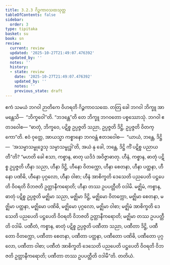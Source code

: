 ```yaml
---
title: 3.2.3 ဂိဉ္ဇကာဝသထသုတ္တ
tableOfContents: false
sidebar:
  order: 3
type: tipitaka
basket: su
book: sn
review:
  current: review
  updated: '2025-10-27T21:49:07.476392'
  updated_by: ''
  notes: ''
  history:
  - state: review
    date: '2025-10-27T21:49:07.476392'
    updated_by: ''
    notes: ''
    previous_state: draft
---
```



<ReviewStatus review={frontmatter.review} showDetails={true} />

<HypothesisAnnotation frontmatter={frontmatter} />

<DynamicBreadcrumb />

<Division number="97" book="sn" e="ch" v="18" p="295">

<Paragraph number="700" book="sn">
ဧကံ သမယံ ဘဂဝါ ဉာတိကေ ဝိဟရတိ ဂိဉ္ဇကာဝသထေ. တတြ ခေါ ဘဂဝါ ဘိက္ခူ အာမန္တေသိ—  “ဘိက္ခဝေါ”တိ. “ဘဒန္တေ”တိ တေ ဘိက္ခူ ဘဂဝတော ပစ္စဿောသုံ. ဘဂဝါ ဧတဒဝေါစ—
</Paragraph>

<Paragraph number="701" book="sn">
“ဓာတုံ, ဘိက္ခဝေ, ပဋိစ္စ ဥပ္ပဇ္ဇတိ သညာ, ဥပ္ပဇ္ဇတိ ဒိဋ္ဌိ, ဥပ္ပဇ္ဇတိ ဝိတက္ကော”တိ. ဧဝံ ဝုတ္တေ, အာယသ္မာ ကစ္စာနော ဘဂဝန္တံ ဧတဒဝေါစ—  “ယာယံ, ဘန္တေ, ဒိဋ္ဌိ—  ‘အသမ္မာသမ္ဗုဒ္ဓေသု သမ္မာသမ္ဗုဒ္ဓါ’တိ, အယံ နု ခေါ, ဘန္တေ, ဒိဋ္ဌိ ကိံ ပဋိစ္စ ပညာယတီ”တိ?
</Paragraph>

<Paragraph number="702" book="sn">
“မဟတိ ခေါ ဧသာ, ကစ္စာန, ဓာတု ယဒိဒံ အဝိဇ္ဇာဓာတု. ဟီနံ, ကစ္စာန, ဓာတုံ ပဋိစ္စ ဥပ္ပဇ္ဇတိ ဟီနာ သညာ, ဟီနာ ဒိဋ္ဌိ, ဟီနော ဝိတက္ကော, ဟီနာ စေတနာ, ဟီနာ ပတ္ထနာ, ဟီနော ပဏိဓိ, ဟီနော ပုဂ္ဂလော, ဟီနာ ဝါစာ; ဟီနံ အာစိက္ခတိ ဒေသေတိ ပညပေတိ ပဋ္ဌပေတိ ဝိဝရတိ ဝိဘဇတိ ဥတ္တာနီကရောတိ; ဟီနာ တဿ ဥပပတ္တီတိ ဝဒါမိ.
</Paragraph>

<Paragraph number="703" book="sn">
မဇ္ဈိမံ, ကစ္စာန, ဓာတုံ ပဋိစ္စ ဥပ္ပဇ္ဇတိ မဇ္ဈိမာ သညာ, မဇ္ဈိမာ ဒိဋ္ဌိ, မဇ္ဈိမော ဝိတက္ကော, မဇ္ဈိမာ စေတနာ, မဇ္ဈိမာ ပတ္ထနာ, မဇ္ဈိမော ပဏိဓိ, မဇ္ဈိမော ပုဂ္ဂလော, မဇ္ဈိမာ ဝါစာ; မဇ္ဈိမံ အာစိက္ခတိ ဒေသေတိ ပညပေတိ ပဋ္ဌပေတိ ဝိဝရတိ ဝိဘဇတိ ဥတ္တာနီကရောတိ; မဇ္ဈိမာ တဿ ဥပပတ္တီတိ ဝဒါမိ.
</Paragraph>

<Paragraph number="704" book="sn">
ပဏီတံ, ကစ္စာန, ဓာတုံ ပဋိစ္စ ဥပ္ပဇ္ဇတိ ပဏီတာ သညာ, ပဏီတာ ဒိဋ္ဌိ, ပဏီတော ဝိတက္ကော, ပဏီတာ စေတနာ, ပဏီတာ ပတ္ထနာ, ပဏီတော ပဏိဓိ, ပဏီတော ပုဂ္ဂလော, ပဏီတာ ဝါစာ; ပဏီတံ အာစိက္ခတိ ဒေသေတိ ပညပေတိ ပဋ္ဌပေတိ ဝိဝရတိ ဝိဘဇတိ ဥတ္တာနီကရောတိ; ပဏီတာ တဿ ဥပပတ္တီတိ ဝဒါမီ”တိ.

</Paragraph>
</Division>

<Paragraph number="705" type="center" book="sn">
တတိယံ.
</Paragraph>